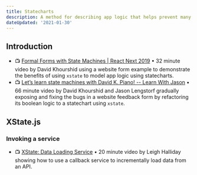 ```yaml
---
title: Statecharts
description: A method for describing app logic that helps prevent many common bugs.
dateUpdated: '2021-01-30'
---
```


## Introduction

- 📺 [Formal Forms with State Machines | React Next 2019](https://m.youtube.com/watch?v=hiT4Q1ntvzg) • 32 minute video by David Khourshid using a website form example to demonstrate the benefits of using `xstate` to model app logic using statecharts.
- 📺 [Let’s learn state machines with David K. Piano! -- Learn With Jason](https://m.youtube.com/watch?v=czi24DqUfSA) • 66 minute video by David Khourshid and Jason Lengstorf gradually exposing and fixing the bugs in a website feedback form by refactoring its boolean logic to a statechart using `xstate`.

## XState.js

### Invoking a service

- 📺 [XState: Data Loading Service](https://m.youtube.com/watch?v=XaHk9vhmus4) • 20 minute video by Leigh Halliday showing how to use a callback service to incrementally load data from an API.
